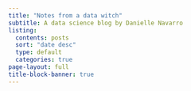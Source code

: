```yaml
---
title: "Notes from a data witch"
subtitle: A data science blog by Danielle Navarro
listing:
  contents: posts
  sort: "date desc"
  type: default
  categories: true
page-layout: full
title-block-banner: true
---
```

